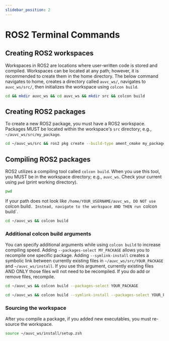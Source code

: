 ```yaml
---
slidebar_position: 2
---
```


# ROS2 Terminal Commands

## Creating ROS2 workspaces

Workspaces in ROS2 are locations where user-written code is stored and compiled. Workspaces can be located at any path; however, it is recommended to create them in the home directory. The below command navigates to home, creates a directory called `auvc_ws/`, navigates to `auvc_ws/src/`, then initializes the workspace using `colcon build`.

```zsh
cd && mkdir auvc_ws && cd auvc_ws && mkdir src && colcon build
```

## Creating ROS2 packages

To create a new ROS2 package, you must have a ROS2 workspace. Packages MUST be located within the workspace's `src` directory; e.g., `~/auvc_ws/src/my_package`.

```zsh
cd ~/auvc_ws/src && ros2 pkg create --build-type ament_cmake my_package_name
```

## Compiling ROS2 packages

ROS2 utilizes a compiling tool called `colcon build`. When you use this tool, you MUST be in the workspace directory; e.g., `auvc_ws`. Check your current using `pwd` (print working directory).

```zsh
pwd
```

If your path does not look like `/home/YOUR_USERNAME/auvc_ws, DO NOT use `colcon build`. Instead, navigate to the workspace AND THEN run `colcon build`.

```zsh
cd ~/auvc_ws && colcon build
```

### Additional colcon build arguments

You can specify additional arguments while using `colcon build` to increase compiling speed. Adding `--packages-select MY_PACKAGE` allows you to recompile one specific package. Adding `--symlink-install` creates a symbolic link between currently existing files in `~/auvc_ws/src/YOUR_PACKAGE` and `~/auvc_ws/install`. If you use this argument, currently existing files AND ONLY those files will not need to be recompiled. If you do add or remove files, recompile.

```zsh
cd ~/auvc_ws && colcon build --packages-select YOUR_PACKAGE
```

```zsh
cd ~/auvc_ws && colcon build --symlink-install --packages-select YOUR_PACKAGE
```

### Sourcing the workspace

After you compile a package, if you added new executables, you must re-source the workspace.

```zsh
source ~/auvc_ws/install/setup.zsh
```

